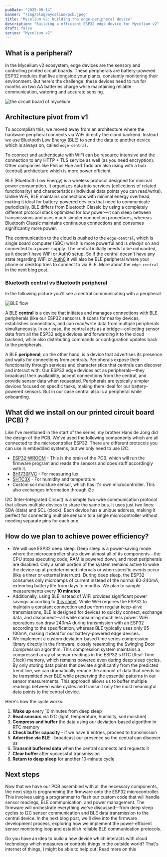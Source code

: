 ```yaml
---
pubDate: "2025-09-14"
banner: "/img/blog/mycelium/pcb.jpeg"
title: "Mycelium v2: building the edge-peripheral device"
description: "Building a efficient ESP32 edge device for Mycelium v2"
draft: false
series: "Mycelium v2"
---
```


## What is a peripheral?

In the Mycelium v2 ecosystem, edge devices are the sensory and controlling printed circuit boards. These peripherals are battery-powered ESP32 modules that live alongside your plants, constantly monitoring their environment. But here's the challenge: these devices need to run for months on two AA batteries charge while maintaining reliable communication, watering and accurate sensing.

![the circuit board of mycelium](/img/blog/mycelium/pcb.jpeg)


## Architecture pivot from v1

To accomplish this, we moved away from an architecture where the hardware peripheral connects via WiFi directly the cloud backend. Instead we use Bluetooth Low Energy (BLE) to send the data to another device which is always on, called `edge-central`. 

To connect and authenticate with WiFi can be resource intensive and the connection to any HTTP + TLS service as well (as you need encryption). Other companies like Philips Hue and Tado are also using with a hub (central) architecture which is more power efficient.

<Aside variant="info">BLE (Bluetooth Low Energy) is a wireless protocol designed for minimal power consumption. It organizes data into services (collections of related functionality) and characteristics (individual data points you can read/write). Unlike WiFi, BLE maintains connections with minimal energy overhead, making it ideal for battery-powered devices that need to communicate periodically. BLE differs from Bluetooth Classic by using a completely different protocol stack optimized for low power—it can sleep between transmissions and uses much simpler connection procedures, whereas Bluetooth Classic maintains continuous connections and consumes significantly more power.</Aside>

The communication to the cloud is pushed to the `edge-central`, which is single board computer (SBC) which is more powerful and is _always_ on and connected to a power supply. The central initially needs to be onboarded, as it doesn't have WiFi or [Auth0](https://auth0.com/) setup. So if the central doesn't have any state regarding WiFi or [Auth0](https://auth0.com/) it will also be BLE peripheral where your phone or desktop tries to connect to via BLE. More about the `edge-central` in the next blog post.

### Bluetooth central vs Bluetooth peripheral

In the following picture you'll see a central communicating with a peripheral.

![BLE flow](/img/blog/mycelium/ble-flow.png) 

A BLE **central** is a device that initiates and manages connections with BLE peripherals (like our ESP32 sensors). It scans for nearby devices, establishes connections, and can read/write data from multiple peripherals simultaneously. In our case, the central acts as a bridge—collecting sensor data from all the ESP32 edge devices and forwarding it to the cloud backend, while also distributing commands or configuration updates back to the peripherals.

A BLE **peripheral**, on the other hand, is a device that advertises its presence and waits for connections from centrals. Peripherals expose their functionality through services and characteristics that centrals can discover and interact with. Our ESP32 edge devices act as peripherals—they broadcast their availability, accept connections from the central, and provide sensor data when requested. Peripherals are typically simpler devices focused on specific tasks, making them ideal for our battery-powered sensors. But in our case central also is a peripheral while onboarding.

## What did we install on our printed circuit board (PCB) ?

Like I've mentioned in the start of the series, my brother Hans de Jong did the design of the PCB. We've used the following components which are all connected to the microcontroller ESP32. There are different protocols you can use in embedded systems, but we only need to use I2C.

- [ESP32-WROOM](https://www.espressif.com/en/products/modules/esp32) - This is the brain of the PCB, which will run the firmware program and reads the sensors and does stuff accordingly with it.
- [BH1730FVC](https://www.rohm.com/products/sensors-mems/ambient-light-sensors/digital-ambient-light-sensors/bh1730fvc-product) - For measuring lux
- [SHTC3X](https://sensirion.com/products/catalog/SHTC3/) - For humidity and temperature
- Custom soil moisture sensor, which has it's own microcontroller. This also exchanges information through i2c

<Aside variant="info">I2C (Inter-Integrated Circuit) is a simple two-wire communication protocol that allows multiple devices to share the same bus. It uses just two lines: SDA (data) and SCL (clock). Each device has a unique address, making it perfect for connecting multiple sensors to a single microcontroller without needing separate pins for each one.</Aside>

## How do we plan to achieve power efficiency?

- We will use ESP32 deep sleep. Deep sleep is a power-saving mode where the microcontroller shuts down almost all of its components—the CPU stops executing code, RAM is powered down, and most peripherals are disabled. Only a small portion of the system remains active to wake the device up at predetermined intervals or when specific events occur (like a timer or external interrupt). During deep sleep, the ESP32 consumes only microamps of current instead of the normal 80-240mA, extending battery life from days to months. We plan to sample measurements every **10 minutes**
- Additionally, using BLE instead of WiFi provides significant power savings according to [this sheet](https://www.espressif.com/sites/default/files/documentation/esp32_datasheet_en.pdf). While WiFi requires the ESP32 to maintain a constant connection and perform regular keep-alive transmissions, BLE is designed for devices to quickly connect, exchange data, and disconnect—all while consuming much less power. WiFi operations can draw 240mA during transmission with an ESP32 according to the specification, whereas BLE typically uses only 95-100mA, making it ideal for our battery-powered edge devices.
- We implement a custom deviation-based time series compression library directly in the firmware, closely resembling the Swinging Door Compression algorithm. This compression system maintains a compressed array of sensor readings in the ESP32's RTC (Real-Time Clock) memory, which remains powered even during deep sleep cycles. By only storing data points that deviate significantly from the predicted trend line, we can dramatically reduce the amount of data that needs to be transmitted over BLE while preserving the essential patterns in our sensor measurements. This approach allows us to buffer multiple readings between wake cycles and transmit only the most meaningful data points to the central device.

Here's how the cycle works:

1. **Wake up** every 10 minutes from deep sleep
2. **Read sensors** via I2C (light, temperature, humidity, soil moisture)
3. **Compress and buffer** the data using our deviation-based algorithm in RTC memory
4. **Check buffer capacity** - if we have 6 entries, proceed to transmission
5. **Advertise via BLE** - broadcast our presence so the central can discover us
6. **Transmit buffered data** when the central connects and requests it
7. **Clear buffer** after successful transmission
8. **Return to deep sleep** for another 10-minute cycle


## Next steps

Now that we have our PCB assembled with all the necessary components, the next step is programming the firmware onto the ESP32 microcontroller. This involves using a programmer to flash our custom code that will handle sensor readings, BLE communication, and power management. The firmware will orchestrate everything we've discussed—from deep sleep cycles to I2C sensor communication and BLE data transmission to the central device. In the next blog post, we'll dive into the firmware development process, exploring how we implement the power-efficient sensor monitoring loop and establish reliable BLE communication protocols.

Do you have an idea to build a new device which interacts with cloud technology which measures or controls things in the outside world? That's internet of things, I might be able to help out! Read more on this

<ServiceLink service="venture" />